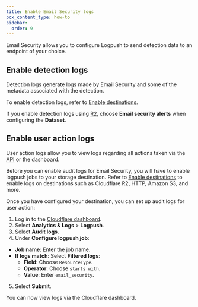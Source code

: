 ```yaml
---
title: Enable Email Security logs
pcx_content_type: how-to
sidebar:
  order: 9
---
```


Email Security allows you to configure Logpush to send detection data to an endpoint of your choice.

## Enable detection logs

Detection logs generate logs made by Email Security and some of the metadata associated with the detection.

To enable detection logs, refer to [Enable destinations](/logs/get-started/enable-destinations/).

If you enable detection logs using [R2](/r2/), choose **Email security alerts** when configuring the **Dataset**.

## Enable user action logs

User action logs allow you to view logs regarding all actions taken via the [API](/api/resources/email_security/) or the dashboard.

Before you can enable audit logs for Email Security, you will have to enable logpush jobs to your storage destination. Refer to [Enable destinations](/logs/get-started/enable-destinations/) to enable logs on destinations such as Cloudflare R2, HTTP, Amazon S3, and more.

Once you have configured your destination, you can set up audit logs for user action:

1. Log in to the [Cloudflare dashboard](https://dash.cloudflare.com/).
2. Select **Analytics & Logs** > **Logpush**.
3. Select **Audit logs**.
4. Under **Configure logpush job**:
  - **Job name**: Enter the job name.
  - **If logs match**: Select **Filtered logs**:
    - **Field**: Choose `ResourceType`.
    - **Operator**: Choose `starts with`.
    - **Value**: Enter `email_security`.
5. Select **Submit**.

You can now view logs via the Cloudflare dashboard.